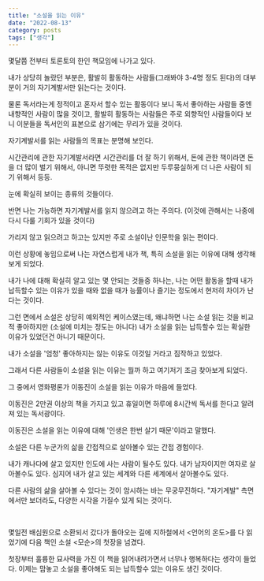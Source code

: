 ```yaml
---
title: "소설을 읽는 이유"
date: "2022-08-13"
category: posts
tags: ["생각"]
---
```


몇달쯤 전부터 토론토의 한인 책모임에 나가고 있다.

내가 상당히 놀랐던 부분은, 활발히 활동하는 사람들(그래봐야 3-4명 정도 된다)의 대부분이 거의 자기계발서만 읽는다는 것이다.

물론 독서라는게 정적이고 혼자서 할수 있는 활동이다 보니 독서 좋아하는 사람들 중엔 내향적인 사람이 많을 것이고, 활발히 활동하는 사람들은 주로 외향적인 사람들이다 보니 이분들을 독서인의 표본으로 삼기에는 무리가 있을 것이다.

자기계발서를 읽는 사람들의 목표는 분명해 보인다.

시간관리에 관한 자기계발서라면 시간관리를 더 잘 하기 위해서, 돈에 관한 책이라면 돈을 더 많이 벌기 위해서, 아니면 뚜렷한 목적은 없지만 두루뭉실하게 더 나은 사람이 되기 위해서 등등.

눈에 확실히 보이는 종류의 것들이다.

반면 나는 가능하면 자기계발서를 읽지 않으려고 하는 주의다. (이것에 관해서는 나중에 다시 다룰 기회가 있을 것이다)

가리지 않고 읽으려고 하고는 있지만 주로 소설이난 인문학을 읽는 편이다.

이런 상황에 놓임으로써 나는 자연스럽게 내가 책, 특히 소설을 읽는 이유에 대해 생각해보게 되었다.

내가 나에 대해 확실히 알고 있는 몇 안되는 것들중 하나는, 나는 어떤 활동을 할때 내가 납득할수 있는 이유가 있을 때와 없을 때가 능률이나 즐기는 정도에서 현저히 차이가 난다는 것이다.

그런 면에서 소설은 상당히 예외적인 케이스였는데, 왜냐하면 나는 소설 읽는 것을 비교적 좋아하지만 (소설에 미치는 정도는 아니다) 내가 소설을 읽는 납득할수 있는 확실한 이유가 있었던건 아니기 때문이다.

내가 소설을 '엄청' 좋아하지는 않는 이유도 이것일 거라고 짐작하고 있었다.

그래서 다른 사람들이 소설을 읽는 이유는 뭘까 하고 여기저기 조금 찾아보게 되었다.

그 중에서 영화평론가 이동진이 소설을 읽는 이유가 마음에 들었다.

이동진은 2만권 이상의 책을 가지고 있고 휴일이면 하루에 8시간씩 독서를 한다고 알려져 있는 독서광이다.

이동진은 소설을 읽는 이유에 대해 '인생은 한번 살기 때문'이라고 말했다.

소설은 다른 누군가의 삶을 간접적으로 살아볼수 있는 간접 경험이다.

내가 캐나다에 살고 있지만 인도에 사는 사람이 될수도 있다. 내가 남자이지만 여자로 살아볼수도 있다. 심지어 내가 살고 있는 세계와 다른 세계에서 살아볼수도 있다.

다른 사람의 삶을 살아볼 수 있다는 것이 암시하는 바는 무궁무진하다. "자기계발" 측면에서만 보더라도, 다양한 시각을 가질수 있게 되는 것이다.

<br />

몇일전 배심원으로 소환되서 갔다가 돌아오는 길에 지하철에서 <언어의 온도>를 다 읽었기에 다음 책인 소설 <모순>의 첫장을 넘겼다.

첫장부터 훌륭한 묘사력을 가진 이 책을 읽어내려가면서 너무나 행복하다는 생각이 들었다. 이제는 맘놓고 소설을 좋아해도 되는 납득할수 있는 이유도 생긴 것이다.